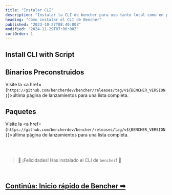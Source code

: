 ```yaml
---
title: "Instalar CLI"
description: "Instalar la CLI de bencher para uso tanto local como en pruebas de rendimiento continuas"
heading: "Cómo instalar el CLI de Bencher"
published: "2023-10-27T08:40:00Z"
modified: "2024-11-29T07:00:00Z"
sortOrder: 1
---
```



## Install CLI with Script

<CliInstallScripts />

<CliInstallGitHubActions />

<CliInstallSource />

## Binarios Preconstruidos

<CliPreBuiltBins />

Visite la <a href={`https://github.com/bencherdev/bencher/releases/tag/v${BENCHER_VERSION}`}>última página de lanzamientos</a> para una lista completa.

## Paquetes

<CliPackages />

Visite la <a href={`https://github.com/bencherdev/bencher/releases/tag/v${BENCHER_VERSION}`}>última página de lanzamientos</a> para una lista completa.

<br/>
<br/>

> 🐰 ¡Felicidades! Has instalado el CLI de <code>bencher</code>! 🎉

<br/>

<h2><a href="/fr/docs/tutorial/quick-start/">Continúa: Inicio rápido de Bencher ➡</a></h2>